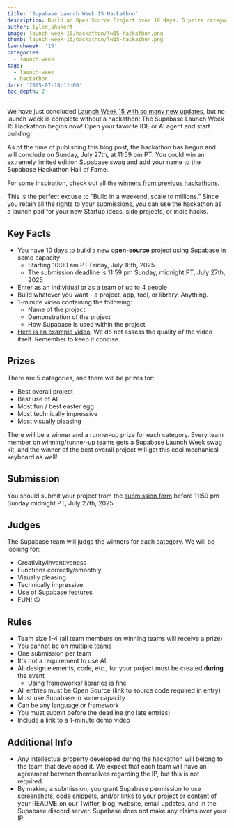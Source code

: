 ```yaml
---
title: 'Supabase Launch Week 15 Hackathon'
description: Build an Open Source Project over 10 days. 5 prize categories.
author: tyler_shukert
image: launch-week-15/hackathon/lw15-hackathon.png
thumb: launch-week-15/hackathon/lw15-hackathon.png
launchweek: '15'
categories:
  - launch-week
tags:
  - launch-week
  - hackathon
date: '2025-07-18:11:00'
toc_depth: 2
---
```


We have just concluded [Launch Week 15 with so many new updates](https://supabase.com/launch-week), but no launch week is complete without a hackathon! The Supabase Launch Week 15 Hackathon begins now! Open your favorite IDE or AI agent and start building!

As of the time of publishing this blog post, the hackathon has begun and will conclude on Sunday, July 27th, at 11:59 pm PT. You could win an extremely limited edition Supabase swag and add your name to the Supabase Hackathon Hall of Fame.

For some inspiration, check out all the [winners from previous hackathons](https://supabase.com/blog/tags/hackathon).

This is the perfect excuse to "Build in a weekend, scale to millions.” Since you retain all the rights to your submissions, you can use the hackathon as a launch pad for your new Startup ideas, side projects, or indie hacks.

## Key Facts

- You have 10 days to build a new o**pen-source** project using Supabase in some capacity
  - Starting 10:00 am PT Friday, July 18th, 2025
  - The submission deadline is 11:59 pm Sunday, midnight PT, July 27th, 2025
- Enter as an individual or as a team of up to 4 people
- Build whatever you want - a project, app, tool, or library. Anything.
- 1-minute video containing the following:
  - Name of the project
  - Demonstration of the project
  - How Supabase is used within the project
- [Here is an example video](https://youtu.be/KaWJQzTTx5k). We do not assess the quality of the video itself. Remember to keep it concise.

## Prizes

There are 5 categories, and there will be prizes for:

- Best overall project
- Best use of AI
- Most fun / best easter egg
- Most technically impressive
- Most visually pleasing

There will be a winner and a runner-up prize for each category. Every team member on winning/runner-up teams gets a Supabase Launch Week swag kit, and the winner of the best overall project will get this cool mechanical keyboard as well!

## Submission

You should submit your project from the [submission form](https://docs.google.com/forms/d/e/1FAIpQLSdWEAPmLpE3SjfOlR388eY3i901VEFTqsEr9eFJyZVGG47pQQ/viewform?usp=header) before 11:59 pm Sunday midnight PT, July 27th, 2025. 

## Judges

The Supabase team will judge the winners for each category.
We will be looking for:

- Creativity/inventiveness
- Functions correctly/smoothly
- Visually pleasing
- Technically impressive
- Use of Supabase features
- FUN! 😃

## Rules

- Team size 1-4 (all team members on winning teams will receive a prize)
- You cannot be on multiple teams
- One submission per team
- It's not a requirement to use AI
- All design elements, code, etc., for your project must be created **during** the event
  - Using frameworks/ libraries is fine
- All entries must be Open Source (link to source code required in entry)
- Must use Supabase in some capacity
- Can be any language or framework
- You must submit before the deadline (no late entries)
- Include a link to a 1-minute demo video

## Additional Info

- Any intellectual property developed during the hackathon will belong to the team that developed it. We expect that each team will have an agreement between themselves regarding the IP, but this is not required.
- By making a submission, you grant Supabase permission to use screenshots, code snippets, and/or links to your project or content of your README on our Twitter, blog, website, email updates, and in the Supabase discord server. Supabase does not make any claims over your IP.
